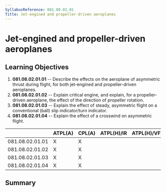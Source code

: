 ```yaml
---
SyllabusReference: 081.08.02.01
Title: Jet-engined and propeller-driven aeroplanes
---
```


# Jet-engined and propeller-driven aeroplanes

## Learning Objectives

1.  **081.08.02.01.01** -- Describe the effects on the aeroplane of asymmetric
    thrust during flight, for both jet-engined and propeller-driven aeroplanes.
2.  **081.08.02.01.02** -- Explain critical engine, and explain, for a
    propeller-driven aeroplane, the effect of the direction of propeller
    rotation.
3.  **081.08.02.01.03** -- Explain the effect of steady, asymmetric flight on a
    conventional (ball) slip indicator/turn indicator.
4.  **081.08.02.01.04** -- Explain the effect of a crosswind on asymmetric
    flight.

|                 | ATPL(A) | CPL(A) | ATPL(H)/IR | ATPL(H)/VFR | CPL(H) | IR  | CBIR(A) |
| --------------- | ------- | ------ | ---------- | ----------- | ------ | --- | ------- |
| 081.08.02.01.01 | X       | X      |            |             |        |     |         |
| 081.08.02.01.02 | X       | X      |            |             |        |     |         |
| 081.08.02.01.03 | X       | X      |            |             |        |     |         |
| 081.08.02.01.04 | X       | X      |            |             |        |     |         |

## Summary
